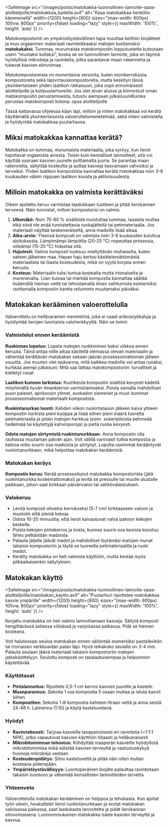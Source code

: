 <SafeImage
  src="/images/posts/matokakka-luonnollinen-lannoite-opas-aloittelijoille/matokakkaa_kadella.avif"
  alt="Kasa matokakkaa henkilön kämmenellä"
  width={1200}
  height={800}
  sizes="(max-width: 600px) 100vw, 800px"
  priority={false}
  loading="lazy"
  style={{ maxWidth: '100%', height: 'auto' }}
/>

Matokompostointi on ympäristöystävällinen tapa muuttaa keittiön biojätteet ja muu orgaaninen materiaali ravinteikkaaksi
matojen tuottamaksi **matokakaksi.** Tummaa, murumaista matokompostin lopputuotetta kutsutaan usein “mustaksi kullaksi”,
koska se on luonnollinen lannoite, joka on täynnä hyödyllisiä mikrobeja ja ravinteita, jotka parantavat maan rakennetta
ja tukevat kasvien elinvoimaa.

Matokompostoreista on monenlaisia versioita, kuten monikerroksisia kompostoreita sekä läpivirtauskompostoreita, mutta
keskityn tässä yksinkertaiseen yhden laatikon ratkaisuun, joka sopii erinomaisesti aloittelijoille ja
kotipuutarhureille. Jos olet aivan alussa ja kiinnostuit oman matokompostin perustamisesta, tutustu aiempaan 
julkaisuuni<SafeLink href="/blogi/julkaisu/kuinka-perustaa-matokomposti-kotona-opas-aloittelijoille">Kuinka perustaa matokomposti kotona: opas aloittelijoille</SafeLink>


Tässä kattavassa ohjeessa käyn läpi, milloin ja miten matokakkaa voi kerätä käyttämällä yksinkertaisesta
valoerottelumenetelmää, sekä miten valmistella ja hyödyntää matokakkaa puutarhassa.

## Miksi matokakkaa kannattaa kerätä?

Matokakka on tummaa, murumaista materiaalia, joka syntyy, kun lierot hajottavat orgaanista ainesta. Toisin kuin
kemialliset lannoitteet, sitä voi käyttää suoraan kasvien juurelle polttamatta juuria. Se parantaa maan rakennetta,
säilyttää kosteutta ja auttaa kasveja kasvamaan vahvoiksi ja terveiksi. Yhden laatikon kompostista kannattaa kerätä
matokakkaa noin 3-6 kuukauden välein riippuen laatikon koosta ja aktiivisuudesta.

## Milloin matokakka on valmista kerättäväksi

Oikein ajoitettu keruu varmistaa laadukkaan tuotteen ja pitää lierokannan terveenä. Näin tunnistat, milloin kompostorisi
on valmis:

1. **Ulkonäkö:** Noin 70-80 % sisällöstä muistuttaa tummaa, tasaista multaa eikä siinä ole enää tunnistettavia
   ruokajätteitä tai petimateriaalia. Jos materiaali näyttää keskeneräiseltä, anna madoille lisää aikaa.
2. **Aika-arvio:** Yleensä komposti on valmista noin 3-6 kuukauden kuluttua aloituksesta. Lämpimämpi lämpötila (20-25
   °C) nopeuttaa prosessia, viileämpi (15-20 °C) hidastaa sitä.
3. **Hajutesti:** Valmis komposti tuoksuu miellyttävän multaiselta, kuten sateen jälkeinen maa. Hapan haju kertoo
   käsittelemättömästä materiaalista tai liiasta kosteudesta, mikä on syytä korjata ennen keruuta.
4. **Kosteus:** Materiaalin tulisi tuntua kostealta mutta irtonaiselta ja murenevalta. Liian kuivaa tai märkää kompostia
   kannattaa säätää lisäämällä hieman vettä tai tehostamalla ilman vaihtumista esimerkiksi raottamalla kompostin kantta
   reilummin muutamaksi päiväksi.

## Matokakan kerääminen valoerottelulla

Valoerottelu on hellävarainen menetelmä, joka ei vaadi erikoistyökaluja ja hyödyntää lierojen luontaista valoherkkyyttä.
Näin se toimii:

### Valmistelut ennen keräämistä

**Ruokinnan lopetus:** Lopeta matojen ruokkiminen kaksi viikkoa ennen keruuta. Tämä antaa niille aikaa käsitellä
olemassa olevan materiaalin ja vähentää kerättävän matokakan sekaan jäävän prosessoimattoman jätteen osuutta. Jos muuten
olet epävarma, mitä kaikkea madoille voi antaa ruoaksi, kurkkaa aiempi julkaisuni: <SafeLink href="/blogi/julkaisu/mita-saa-laittaa-matokompostoriin-turvalliset-ja-kielletyt-ruoat">Mitä saa laittaa matokompostoriin: turvalliset ja kielletyt ruoat</SafeLink>


**Laatikon kunnon tarkistus:** Kuohkeuta kompostin sisältöä kevyesti kädellä möyhimällä hyvän ilmankierron
varmistamiseksi. Poista samalla mahdolliset puun palaset, aprikoosin ytimet, avokadon siemenet ja muut isommat
prosessoimattomat materiaalit kompostista.

**Ruokintanurkan luonti:** Kahden viikon ruokintatauon jälkeen kaiva yhteen kompostin nurkista pieni kuoppa ja lisää
siihen pieni määrä tuoretta petimateriaalia ja jotain matojen herkkua (esim. sokeripitoista pehmeää hedelmää tai
käytettyjä kahvinporoja) ja peitä ruoka kevyesti.

**Odota matojen siirtymistä ruokintanurkkaan:** Anna kompostin olla rauhassa muutaman päivän ajan. Voit välillä
varovasti tutkia kompostia ja katsoa onko suurin osa madoista jo siirtynyt. Lopulta useimmat kerääntyvät
ruokintanurkkaan, mikä helpottaa matokakan keräämistä.

### Matokakan keräys

**Kompostin keruu:** Kerää prosessoitunut matokakka kompostorista (jätä ruokintanurkka koskemattomaksi) ja levitä se
pressulle tai muulle alustalle paikkaan, johon saat kirkkaan päivänvalon tai sähkövalaistuksen.

### Valokeruu

- Levitä komposti ohueksi kerrokseksi (5-7 cm) kirkkaaseen valoon ja muotoile siitä pieniä kekoja.
- Odota 10-20 minuuttia, että lierot kaivautuvat valoa pakoon kekojen keskelle.
- Poista kekojen pintakerros ja toista, kunnes suurin osa keoista koostuu lähes pelkästään madoista.
- Palauta jäljelle jäävät madot ja mahdolliset löytämäsi matojen munat takaisin kompostoriin ja täytä se tuoreella
  petimateriaalilla ja ruoki madot.
- Kerätty matokakka on heti valmista käyttöön, mutta kestää myös pitkäaikaisenkin säilytyksen.

## Matokakan käyttö

<SafeImage
  src="/images/posts/matokakka-luonnollinen-lannoite-opas-aloittelijoille/matokakan_kaytto.avif"
  alt="Puutarhuri ripottelee matokakkaa kasvie ympärille"
  width={1200}
  height={800}
  sizes="(max-width: 600px) 100vw, 800px"
  priority={false}
  loading="lazy"
  style={{ maxWidth: '100%', height: 'auto' }}
/>

Korjattu matokakka on heti valmis lannoittamaan kasveja. Säilytä komposti hengittävässä astiassa viileässä ja
varjoisassa paikassa. Pidä se hieman kosteana.

<aside>
  Voit halutessasi seuloa matokakan ennen säilöntää esimerkiksi pastalävikön tai irtonaisen verkkoaidan palan läpi. Hyvä
  reikäkoko seulalle on 3-4 mm. Palauta seulaan jäävä materiaali takaisin kompostoriin matojen jatkokäsittelyyn.
  Seulottu komposti on tasalaatuisempaa ja helpommin käytettävää.
</aside>

### Käyttötavat

- **Pintalannoitus:** Ripottele 0,5-1 cm kerros kasvien juurelle ja kastele.
- **Maanparannus:** Sekoita 1 osa kompostia 5 osaan multaa ja istuta kasvit siihen
- **Kompostitee:** Sekoita 1 dl kompostia kahteen litraan vettä ja anna seistä 24-48 h. Laimenna (1:10) ja käytä
  kasteluvetenä.

### Hyödyt

- **Ravinneboosti:** Tarjoaa kasveille tasapainoisesti eri ravinteita (~1:1:1 NPK), jotka vapautuvat kasvien käyttöön
  hitaasti ja hellävaraisesti
- **Mikrobitoiminnan tehostus:** Kiihdyttää maaperän kasveille hyödyllistä mikrobitoimintaa mikä edistää kasvien
  terveyttä ja vastustuskykyä huonoja mikrobeja vastaan
- **Kosteudenpidätys:** Sitoo kasteluvettä ja pitää näin ollen mullan kosteana pidempään.
- **Ympäristöystävällisyys:** Luontoperäinen biojäte palauttaa ravinteitaan takaisin luontoon ja vähentää kemiallisten
  lannoitteiden tarvetta.

### Yhteenveto

Valoerottelulla matokakan kerääminen on helppoa ja tehokasta. Kun ajoitat työn oikein, houkuttelet lierot
ruokintanurkkaan ja erotat matokakan valoisassa paikassa, saat laadukasta lannoitetta ja pidät lierokannan
elinvoimaisena. Luonnonmukainen matokakka tukee kasvien terveyttä ja kasvua.
